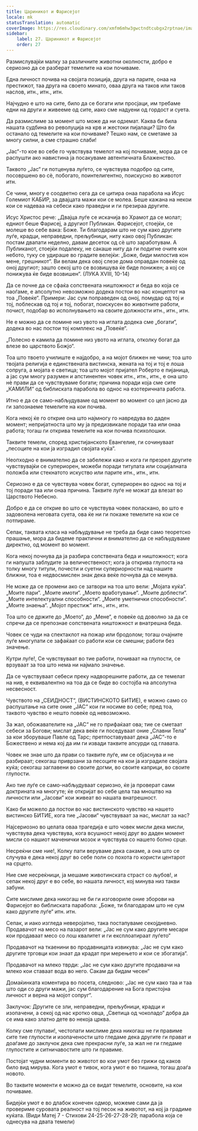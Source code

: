 ```yaml
---
title: Цариникот и Фарисејот
locale: mk
statusTranslation: automatic
coverImage: https://res.cloudinary.com/xmfm6mhw3gwctndtcubgx2rptnae/image/upload/v1740468922/small_cover_tratado_de_psicologia_revolucionaria_a4c0dca4e0.webp
sidebar:
    label: 27. Цариникот и Фарисејот
    order: 27
---
```

Размислувајќи малку за различните животни околности, добро е сериозно да се разберат темелите на кои почиваме.

Една личност почива на својата позиција, друга на парите, онаа на престижот, таа друга на своето минато, оваа друга на таков или таков наслов, итн., итн., итн.

Најчудно е што на сите, било да се богати или просјаци, им требаме едни на други и живееме од сите, иако сме надуени од гордост и суета.

Да размислиме за момент што може да ни одземат. Каква би била нашата судбина во револуција на крв и жестоки пијалаци? Што би останало од темелите на кои почиваме? Тешко нам, се сметаме за многу силни, а сме страшно слаби!

„Јас“-то кое во себе го чувствува темелот на кој почиваме, мора да се распушти ако навистина ја посакуваме автентичната Блаженство.

Таквото „Јас“ ги потценува луѓето, се чувствува подобро од сите, посовршено во сè, побогато, поинтелигентно, поискусно во животот итн.

Се чини, многу е соодветно сега да се цитира онаа парабола на Исус Големиот КАБИР, за двајцата мажи кои се молеа. Беше кажана на некои кои се надеваа на себеси како праведни и ги презираа другите.

Исус Христос рече: „Двајца луѓе се искачија во Храмот да се молат; едниот беше Фарисеј, а другиот Публикан. Фарисејот, стоејќи, се молеше во себе вака: Боже. Ти благодарам што не сум како другите луѓе, крадци, неправедни, прељубници, ниту како овој Публикан: постам двапати неделно, давам десеток од сè што заработувам. А Публиканот, стоејќи подалеку, не сакаше ниту да ги подигне очите кон небото, туку се удираше во градите велејќи: „Боже, биди милостив кон мене, грешникот“. Ви велам дека овој слезе дома оправдан повеќе од оној другиот; зашто секој што се возвишува ќе биде понижен; а кој се понижува ќе биде возвишен“. (ЛУКА XVIII, 10-14)

Да се почне да се сфаќа сопствената ништожност и беда во која се наоѓаме, е апсолутно невозможно додека постои во нас концептот на тоа „Повеќе“. Примери: Јас сум поправеден од оној, помудар од тој и тој, поблескав од тој и тој, побогат, поискусен во животните работи, почист, подобар во исполнувањето на своите должности итн., итн., итн.

Не е можно да се помине низ увото на иглата додека сме „богати“, додека во нас постои тој комплекс на „Повеќе“.

„Полесно е камила да помине низ увото на иглата, отколку богат да влезе во царството Божјо“.

Тоа што твоето училиште е најдобро, а на мојот ближен не чини; тоа што твојата религија е единствената вистинска, жената на тој и тој е лоша сопруга, а мојата е светица; тоа што мојот пријател Роберто е пијаница, а јас сум многу разумен и апстинентен човек итн., итн., итн., е она што нè прави да се чувствуваме богати; причина поради која сме сите „КАМИЛИ“ од библиската парабола во однос на езотеричната работа.

Итно е да се само-набљудуваме од момент во момент со цел јасно да ги запознаеме темелите на кои почива.

Кога некој ќе го открие она што најмногу го навредува во даден момент; непријатноста што му ја предизвикале поради таа или онаа работа; тогаш ги открива темелите на кои почива психолошки.

Таквите темели, според христијанското Евангелие, ги сочинуваат „песоците на кои ја изградил својата куќа“.

Неопходно е внимателно да се забележи како и кога ги презрел другите чувствувајќи се супериорен, можеби поради титулата или социјалната положба или стекнатото искуство или парите итн., итн., итн.

Сериозно е да се чувствува човек богат, супериорен во однос на тој и тој поради таа или онаа причина. Таквите луѓе не можат да влезат во Царството Небесно.

Добро е да се открие во што се чувствува човек поласкано, во што е задоволена неговата суета, ова ќе ни ги покаже темелите на кои се потпираме.

Сепак, таквата класа на набљудување не треба да биде само теоретско прашање, мора да бидеме практични и внимателно да се набљудуваме директно, од момент во момент.

Кога некој почнува да ја разбира сопствената беда и ништожност; кога ги напушта заблудите за величественост; кога ја открива глупоста на толку многу титули, почести и суетни супериорности над нашите ближни, тоа е недвосмислен знак дека веќе почнува да се менува.

Не може да се промени ако се затвори на тоа што вели: „Мојата куќа“. „Моите пари“. „Моите имоти“. „Моето вработување“. „Моите доблести“. „Моите интелектуални способности“. „Моите уметнички способности“. „Моите знаења“. „Мојот престиж“ итн., итн., итн.

Тоа што се држите до „Моето“, до „Мене“, е повеќе од доволно за да се спречи да се препознае сопствената ништожност и внатрешна беда.

Човек се чуди на спектаклот на пожар или бродолом; тогаш очајните луѓе многупати се зафаќаат со работи кои се смешни; работи без значење.

Кутри луѓе!, Се чувствуваат во тие работи, почиваат на глупости, се врзуваат за тоа што нема ни најмало значење.

Да се чувствуваат себеси преку надворешните работи, да се темелат на нив, е еквивалентно на тоа да се биде во состојба на апсолутна несвесност.

Чувството на „СЕИДНОСТ“, (ВИСТИНСКОТО БИТИЕ), е можно само со распуштање на сите оние „ЈАС“ кои ги носиме во себе; пред тоа, таквото чувство е нешто повеќе од невозможно.

За жал, обожавателите на „ЈАС“ не го прифаќаат ова; тие се сметаат себеси за Богови; мислат дека веќе ги поседуваат оние „Славни Тела“ за кои зборуваше Павле од Тарс; претпоставуваат дека „ЈАС“-то е Божествено и нема кој да им ги извади таквите апсурди од главата.

Човек не знае што да прави со таквите луѓе, им се објаснува и не разбираат; секогаш приврзани за песоците на кои ја изградиле својата куќа; секогаш заглавени во своите догми, во своите каприци, во своите глупости.

Ако тие луѓе се само-набљудуваат сериозно, ќе ја проверат сами доктрината на многуте; ќе откријат во себе цела таа мноштво на личности или „Јасови“ кои живеат во нашата внатрешност.

Како би можело да постои во нас вистинското чувство на нашето вистинско БИТИЕ, кога тие „Јасови“ чувствуваат за нас, мислат за нас?

Најсериозно во целата оваа трагедија е што човек мисли дека мисли, чувствува дека чувствува, кога всушност некој друг во даден момент мисли со нашиот маченички мозок и чувствува со нашето болно срце.

Несреќни сме ние!, Колку пати веруваме дека сакаме, а она што се случува е дека некој друг во себе полн со похота го користи центарот на срцето.

Ние сме несреќници, ја мешаме животинската страст со љубов!, и сепак некој друг е во себе, во нашата личност, кој минува низ такви забуни.

Сите мислиме дека никогаш не би ги изговориле оние зборови на Фарисејот во библиската парабола: „Боже, ти благодарам што не сум како другите луѓе“ итн. итн.

Сепак, и иако изгледа неверојатно, така постапуваме секојдневно. Продавачот на месо на пазарот вели: „Јас не сум како другите месари кои продаваат месо со лош квалитет и ги експлоатираат луѓето“

Продавачот на ткаенини во продавницата извикува: „Јас не сум како другите трговци кои знаат да крадат при мерењето и кои се збогатија“.

Продавачот на млеко тврди: „Јас не сум како другите продавачи на млеко кои ставаат вода во него. Сакам да бидам чесен“

Домаќинката коментира во посета, следново: „Јас не сум како таа и таа што оди со други мажи, јас сум благодарение на Бога пристојна личност и верна на мојот сопруг“.

Заклучок: Другите се зли, неправедни, прељубници, крадци и изопачени, а секој од нас кротко овца, „Светица од чоколадо“ добра да се има како златно дете во некоја црква.

Колку сме глупави!, честопати мислиме дека никогаш не ги правиме сите тие глупости и изопачености што гледаме дека другите ги прават и доаѓаме до заклучок дека сме прекрасни луѓе, за жал не ги гледаме глупостите и ситничавостите што ги правиме.

Постојат чудни моменти во животот во кои умот без грижи од каков било вид мирува. Кога умот е тивок, кога умот е во тишина, тогаш доаѓа новото.

Во таквите моменти е можно да се видат темелите, основите, на кои почиваме.

Бидејќи умот е во длабок конечен одмор, можеме сами да ја провериме суровата реалност на тој песок на животот, на кој ја градиме куќата. (Види Матеј 7 - Стихови 24-25-26-27-28-29; парабола која се однесува на двата темели)


